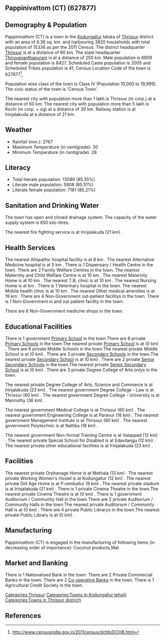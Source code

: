 {{Infobox settlement
| name=Pappinivattom (CT)
| native_name=
| native_name_lang=
| other_name=
| nickname=
| settlement_type=Town
| image_skyline=
| image_alt=
| image_caption=
| pushpin_map=India Kerala
| pushpin_label_position=right
| pushpin_map_alt=
| pushpin_map_caption=Location in Kerala, India
| latd=
| latm=
| lats=
| latNS=
| longd=
| longm=
| longs=
| longEW=
| coordinates_display=inline,title
| subdivision_type=Country
| subdivision_name={{flag|India}}
| subdivision_type1=[[States and territories of India|State]]
| subdivision_name1=Kerala 
| subdivision_type2=[[List of districts of India|District]]
| subdivision_name2=Thrissur
| subdivision_type3=Tahsil
| subdivision_name3=Kodungallur
| website=
| established_title=<!-- Established -->
| established_date=
| founder=
| named_for=
| government_type=
| governing_body=
| unit_pref=Metric
| area_footnotes=
| area_rank=
| area_total_km2=6.36
| elevation_footnotes=
| elevation_m=
| population_total=15336
| population_as_of=2011
| population_rank=
| population_density_km2=2411
| population_demonym=
| population_footnotes=
| demographics_type1=Languages=
| demographics1_title1=Official=
| demographics1_info1=[[Malayalam language|Malayalam]]
| timezone1=[[Indian Standard Time|IST]]
| utc_offset1==+5:30
| postal_code_type=[[Postal Index Number|PIN]]
| postal_code=
| area_code_type=Telephone code
| area_code=
| registration_plate=
| blank1_name_sec1=Nearest city
| blank1_info_sec1=[[Thrissur (m corp.)]]
| blank2_name_sec1=[[Human sex ratio|Sex ratio]]
| blank2_info_sec1=1219
| blank3_name_sec1=Literacy
| blank3_info_sec1=85.35%
| blank1_name_sec2=[[2011 Census of India|2011 census]] code
| blank1_info_sec2=627877
| footnotes=
}}

== Pappinivattom (CT) (627877) ==

== Demography & Population ==

Pappinivattom (CT) is a town in the [[Kodungallur]] taluka of [[Thrissur]] district with an area of 6.36 sq. km. and harbouring 3820 households with total population of 15336 as per the 2011 Census. The district headquarter [[Thrissur]] is at a distance of 60 km. The state headquarter [[Thiruvananthapuram]] is at a distance of 250 km. Male population is 6909 and female population is 8427. Scheduled Caste population is 2005 and Scheduled Tribes population is 41. Census Location Code of the town is 627877<ref>http://www.censusindia.gov.in/2011census/dchb/DCHB.html</ref>.

Population wise class of the town is Class IV (Population 10,000 to 19,999).
The civic status of the town is 'Census Town'.

The nearest city with population more than 1 lakh is Thrissur (m corp.) at a distance of 60 km. The nearest city with population more than 5 lakh is Kochi (m corp. + og)  at a distance of 30 km. Railway station is at Irinjalakuda at a distance of 21 km.


== Weather ==  
* Rainfall (mm.): 2767 
* Maximum Temperature (in centigrade): 30
* Minimum Temperature (in centigrade): 28


== Literacy ==  
* Total literate population: 13089 (85.35%)
* Literate male population: 5908 (85.51%)
* Literate female population: 7181 (85.21%)


== Sanitation and Drinking Water ==  
The town has open and closed drainage system.
The capacity of the water supply system is 650 kilo-litres.

The nearest fire fighting service is at Irinjalakuda (21 km) .


== Health Services ==
The nearest Allopathic hospital facility is at 8 km .
The nearest Alternative Medicine hospital is at 5 km .
There is 1 Dispensary / Health Centre in the town.
There are 2 Family Welfare Centres in the town.
The nearest Maternity and Child Welfare Centre is at 10 km .
The nearest Maternity Home is at 10 km .
The nearest T.B. clinic is at 10 km .
The nearest Nursing Home is at  km .
There is 1 Veterinary hospital in the town.
The nearest Mobile health clinic is at 10 km .
The nearest Other medical amenities is at 19 km .
There are 4 Non-Government out-patient facilitys in the town.
There is 1 Non-Government in and out patient facility in the town.

There are 6 Non-Government medicine shops in the town.


== Educational Facilities ==
There is 1 government [[Primary School]] in the town.There are 8 private [[Primary School]]s in the town.The nearest private [[Primary School]] is at  (0 km) .
There are 6 private Middle Schools in the town.The nearest private Middle School is at  (0 km) .
There are 3 private [[Secondary School]]s in the town.The nearest private [[Secondary School]] is at  (0 km) .
There are 2 private [[Senior Secondary School]]s in the town.The nearest private [[Senior Secondary School]] is at  (0 km) .
There are 3 private Degree College of Arts onlys in the town. 
 
 
 
 
The nearest private Degree College of Arts, Science and Commerce is at Irinjalakuda (23 km) .
The nearest government Degree College - Law is at Thrissur (60 km) .
The nearest government Degree College - University is at Mannuthy (36 km) .
 
The nearest government Medical College is at Thrissur (60 km) .
The nearest government Engineering College is at Paravur (18 km) .
The nearest government Management Institute is at Thrissur (60 km) .
The nearest government Polytechnic is at Nattika (18 km) .
 
The nearest government Non-formal Training Centre is at Valappad (12 km) .
The nearest private Special School for Disabled is at Edavilangu (12 km) .
The nearest private other educational facilities is at Irinjalakuda (23 km) .


== Facilities ==
The nearest private Orphanage Home is at Methala (13 km) .
The nearest private Working Women's Hostel is at Kodungallur (12 km) .
The nearest private Old Age Home is at P.vemballur (9 km) .
The nearest private stadium is at Irinjalakuda (21 km) .
There is 1 private Cinema Theatre in the town.The nearest private Cinema Theatre is at  (0 km) .
There is 1 government Auditorium / Community Hall in the town.There are 2 private Auditorium / Community Halls in the town.The nearest private Auditorium / Community Hall is at  (0 km) .
There are 4 private Public Librarys in the town.The nearest private Public Library is at  (0 km) .


== Manufacturing ==
Pappinivattom (CT) is engaged in the manufacturing of following items (in decreasing order of importance): Coconut products,Mat 


== Market and Banking ==
There is 1 Nationalised Bank in the town.
There are 2 Private Commercial Banks in the town.
There are 2 [[Co-operative Bank]]s in the town.
There is 1 Agricultural Credit Society in the town.



[[Categories:Thrissur]]
[[Categories:Towns in Kodungallur tehsil)]]
[[Categories:Towns in Thrissur district)]]


== References ==
{{Reflist}}


